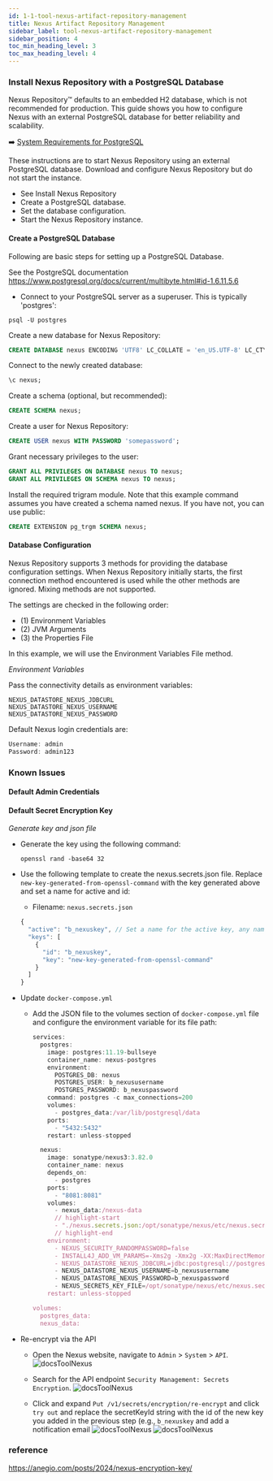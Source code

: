 ```yaml
---
id: 1-1-tool-nexus-artifact-repository-management
title: Nexus Artifact Repository Management
sidebar_label: tool-nexus-artifact-repository-management
sidebar_position: 4
toc_min_heading_level: 3
toc_max_heading_level: 4
---
```


### Install Nexus Repository with a PostgreSQL Database

Nexus Repository™ defaults to an embedded H2 database, which is not recommended for production. This guide shows you how to configure Nexus with an external PostgreSQL database for better reliability and scalability.

➡️ [System Requirements for PostgreSQL](https://help.sonatype.com/en/sonatype-nexus-repository-system-requirements.html)


These instructions are to start Nexus Repository using an external PostgreSQL database.
Download and configure Nexus Repository but do not start the instance.

* See Install Nexus Repository
* Create a PostgreSQL database.
* Set the database configuration.
* Start the Nexus Repository instance.

#### Create a PostgreSQL Database

Following are basic steps for setting up a PostgreSQL Database.

See the PostgreSQL documentation https://www.postgresql.org/docs/current/multibyte.html#id-1.6.11.5.6

* Connect to your PostgreSQL server as a superuser. This is typically 'postgres':
```shell
psql -U postgres
```

Create a new database for Nexus Repository:
```sql
CREATE DATABASE nexus ENCODING 'UTF8' LC_COLLATE = 'en_US.UTF-8' LC_CTYPE = 'en_US.UTF-8' TEMPLATE template0;
```

Connect to the newly created database:
```sql
\c nexus;
```

Create a schema (optional, but recommended):
```sql
CREATE SCHEMA nexus;
```

Create a user for Nexus Repository:
```sql
CREATE USER nexus WITH PASSWORD 'somepassword';
```

Grant necessary privileges to the user:
```sql
GRANT ALL PRIVILEGES ON DATABASE nexus TO nexus;
GRANT ALL PRIVILEGES ON SCHEMA nexus TO nexus;
```

Install the required trigram module. Note that this example command assumes you have created a schema named nexus. If you have not, you can use public:
```sql
CREATE EXTENSION pg_trgm SCHEMA nexus;
```

#### Database Configuration

Nexus Repository supports 3 methods for providing the database configuration settings. When Nexus Repository initially starts, the first connection method encountered is used while the other methods are ignored. Mixing methods are not supported.

The settings are checked in the following order:

* (1) Environment Variables
* (2) JVM Arguments
* (3) the Properties File

In this example, we will use the Environment Variables File method.

_Environment Variables_

Pass the connectivity details as environment variables:

```shell
NEXUS_DATASTORE_NEXUS_JDBCURL
NEXUS_DATASTORE_NEXUS_USERNAME
NEXUS_DATASTORE_NEXUS_PASSWORD
```

Default Nexus login credentials are:
```jsx
Username: admin
Password: admin123
```

### Known Issues

#### Default Admin Credentials



#### Default Secret Encryption Key

_Generate key and json file_

* Generate the key using the following command:
  ```shell
  openssl rand -base64 32
  ```

* Use the following template to create the nexus.secrets.json file. Replace `new-key-generated-from-openssl-command` with the key generated above and set a name for active and id:

  * Filename: `nexus.secrets.json`
  ```jsx
  {
    "active": "b_nexuskey", // Set a name for the active key, any name can be used
    "keys": [
      {
        "id": "b_nexuskey",
        "key": "new-key-generated-from-openssl-command"
      }
    ]
  }
  ```

* Update `docker-compose.yml`

  * Add the JSON file to the volumes section of `docker-compose.yml` file and configure the environment variable for its file path:
    ```jsx
    services:
      postgres:
        image: postgres:11.19-bullseye
        container_name: nexus-postgres
        environment:
          POSTGRES_DB: nexus
          POSTGRES_USER: b_nexususername
          POSTGRES_PASSWORD: b_nexuspassword
        command: postgres -c max_connections=200
        volumes:
          - postgres_data:/var/lib/postgresql/data
        ports:
          - "5432:5432"
        restart: unless-stopped

      nexus:
        image: sonatype/nexus3:3.82.0
        container_name: nexus
        depends_on:
          - postgres
        ports:
          - "8081:8081"
        volumes:
          - nexus_data:/nexus-data
          // highlight-start
          - "./nexus.secrets.json:/opt/sonatype/nexus/etc/nexus.secrets.json"
          // highlight-end
        environment:
          - NEXUS_SECURITY_RANDOMPASSWORD=false
          - INSTALL4J_ADD_VM_PARAMS=-Xms2g -Xmx2g -XX:MaxDirectMemorySize=3g
          - NEXUS_DATASTORE_NEXUS_JDBCURL=jdbc:postgresql://postgres:5432/nexus
          - NEXUS_DATASTORE_NEXUS_USERNAME=b_nexususername
          - NEXUS_DATASTORE_NEXUS_PASSWORD=b_nexuspassword
          - NEXUS_SECRETS_KEY_FILE=/opt/sonatype/nexus/etc/nexus.secrets.json
        restart: unless-stopped

    volumes:
      postgres_data:
      nexus_data:
    ```

* Re-encrypt via the API
  * Open the Nexus website, navigate to `Admin` > `System` > `API`.
  ![docsToolNexus](../../../../static/img/tool_nexus_01.png)

  * Search for the API endpoint `Security Management: Secrets Encryption`.
  ![docsToolNexus](../../../../static/img/tool_nexus_02.png)

  * Click and expand `Put /v1/secrets/encryption/re-encrypt` and click `try out` and replace the secretKeyId string with the id of the new key you added in the previous step (e.g., `b_nexuskey` and add a notification email
  ![docsToolNexus](../../../../static/img/tool_nexus_03.png)
  ![docsToolNexus](../../../../static/img/tool_nexus_04.png)



### reference

https://anegio.com/posts/2024/nexus-encryption-key/
